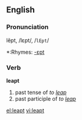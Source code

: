 ==English==
=== Pronunciation ===
lĕpt, /lɛpt/, /<tt>lEpt</tt>/
*:Rhymes: [[Rhymes:English:-ɛpt|-ɛpt]]

=== Verb ===
'''leapt'''

# past tense of ''to [[leap]]''
# past participle of ''to [[leap]]''

[[el:leapt]]
[[vi:leapt]]